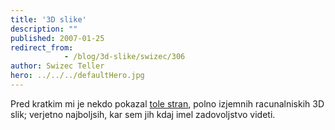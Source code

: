 ```yaml
---
title: '3D slike'
description: ""
published: 2007-01-25
redirect_from: 
            - /blog/3d-slike/swizec/306
author: Swizec Teller
hero: ../../../defaultHero.jpg
---
```

Pred kratkim mi je nekdo pokazal [tole stran](http://hof.povray.org/), polno izjemnih racunalniskih 3D slik; verjetno najboljsih, kar sem jih kdaj imel zadovoljstvo videti.